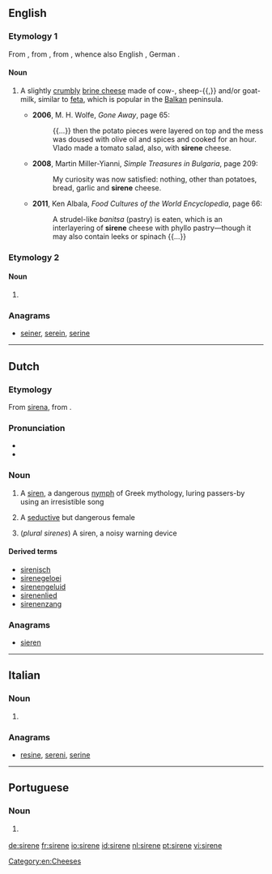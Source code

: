 ==English==

===Etymology 1===
From {{etyl|bg|en}} {{term|сирене|tr=sirene|lang=bg}}, from {{etyl|sla-pro|en}}, from {{etyl|ine-pro|en}} {{m|ine-pro|*suros}}, whence also English {{term|sour|lang=en}}, German {{term|sauer|lang=de}}.

====Noun====
{{en-noun|?}}
{{wikipedia}}

# {{context|uncommon|lang=en}} A slightly [[crumbly]] [[brine cheese]] made of cow-, sheep-{{,}} and/or goat-milk, similar to [[feta]], which is popular in the [[Balkan]] peninsula.
#* '''2006''', M. H. Wolfe, ''Gone Away'', page 65:
#*: {{...}} then the potato pieces were layered on top and the mess was doused with olive oil and spices and cooked for an hour. Vlado made a tomato salad, also, with '''sirene''' cheese.
#* '''2008''', Martin Miller-Yianni, ''Simple Treasures in Bulgaria'', page 209:
#*: My curiosity was now satisfied: nothing, other than potatoes, bread, garlic and '''sirene''' cheese.
#* '''2011''', Ken Albala, ''Food Cultures of the World Encyclopedia'', page 66:
#*: A strudel-like ''banitsa'' (pastry) is eaten, which is an interlayering of '''sirene''' cheese with phyllo pastry—though it may also contain leeks or spinach {{...}}

===Etymology 2===

====Noun====
{{en-noun|s|sirenæ}}

# {{context|possibly|_|dated|lang=en}} {{alternative spelling of|siren|lang=en}}

===Anagrams===
* [[seiner#English|seiner]], [[serein#English|serein]], [[serine#English|serine]]

[[Category:en:Cheeses]]

----

==Dutch==

===Etymology===
From {{etyl|la|nl}} [[sirena]], from {{etyl|grc|en}}.

===Pronunciation===
* {{IPA|/sirɛnə/|lang=nl}}
* {{audio|Nl-sirene.ogg|Audio|lang=nl}}

===Noun===
{{nl-noun|f|-en|pl2=-s|sirenetje}}

# A [[siren]], a dangerous [[nymph]] of Greek mythology, luring passers-by using an irresistible song
# {{context|figuratively|lang=nl}} A [[seductive]] but dangerous female
# (''plural sirenes'') A siren, a noisy warning device

====Derived terms====
* [[sirenisch]]
* [[sirenegeloei]] {{g2|n}}
* [[sirenengeluid]] {{g2|n}}
* [[sirenenlied]] {{g2|n}}
* [[sirenenzang]] {{g2|n}}

===Anagrams===
* [[sieren#Dutch|sieren]]

----

==Italian==

===Noun===
{{head|it|plural|g=f}}

# {{plural of|sirena|lang=it}}

===Anagrams===
* [[resine#Italian|resine]], [[sereni#Italian|sereni]], [[serine#Italian|serine]]

----

==Portuguese==

===Noun===
{{pt-noun|f}}

# {{alternative form of|sirena|lang=pt}} {{gloss|alarm}}

[[de:sirene]]
[[fr:sirene]]
[[io:sirene]]
[[id:sirene]]
[[nl:sirene]]
[[pt:sirene]]
[[vi:sirene]]